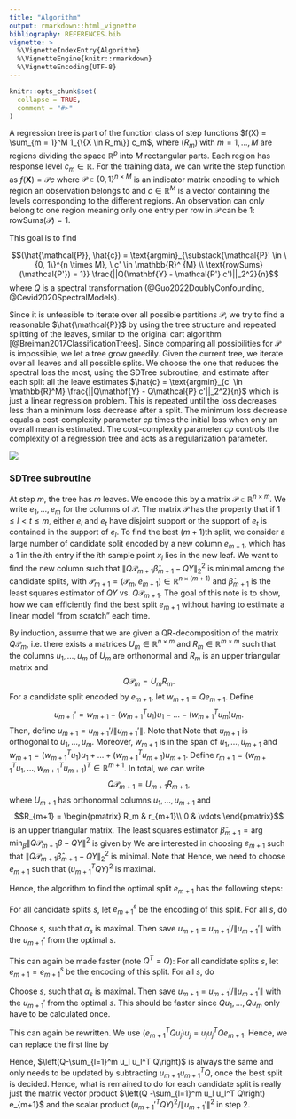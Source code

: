 ```yaml
---
title: "Algorithm"
output: rmarkdown::html_vignette
bibliography: REFERENCES.bib
vignette: >
  %\VignetteIndexEntry{Algorithm}
  %\VignetteEngine{knitr::rmarkdown}
  %\VignetteEncoding{UTF-8}
---
```


```r
knitr::opts_chunk$set(
  collapse = TRUE,
  comment = "#>"
)
```

A regression tree is part of the function class of step functions $f(X) = \sum_{m = 1}^M 1_{\{X \in R_m\}} c_m$, where ($R_m$) with $m = 1, \ldots, M$ are regions dividing the space $\mathbb{R}^p$ into $M$ rectangular parts. Each region has response level $c_m \in \mathbb{R}$. For the training data, we can write the step function as $f(\mathbf{X}) = \mathcal{P} c$ where $\mathcal{P} \in \{0, 1\}^{n \times M}$ is an indicator matrix encoding to which region an observation belongs to and $c \in \mathbb{R}^M$ is a vector containing the levels corresponding to the different regions. An observation can only belong to one region meaning only one entry per row in $\mathcal{P}$ can be 1: $\text{rowSums}(\mathcal{P}) = 1$.


This goal is to find

$$(\hat{\mathcal{P}}, \hat{c}) = \text{argmin}_{\substack{\mathcal{P}' \in \{0, 1\}^{n \times M}, \ c' \in \mathbb{R}^ {M} \\ \text{rowSums}(\mathcal{P'}) = 1}} \frac{||Q(\mathbf{Y} - \mathcal{P'} c')||_2^2}{n}$$
where $Q$ is a spectral transformation (@Guo2022DoublyConfounding, @Cevid2020SpectralModels).

Since it is unfeasible to iterate over all possible partitions $\mathcal{P}$, we try to find a reasonable $\hat{\mathcal{P}}$ by using the tree structure and repeated splitting of the leaves, similar to the original cart algorithm [@Breiman2017ClassificationTrees]. Since comparing all possibilities for $\mathcal{P}$ is impossible, we let a tree grow greedily. Given the current tree, we iterate over all leaves and all possible splits. We choose the one that reduces the spectral loss the most, using the SDTree subroutine, and estimate after each split all the leave estimates $\hat{c} = \text{argmin}_{c' \in \mathbb{R}^M} \frac{||Q\mathbf{Y} - Q\mathcal{P} c'||_2^2}{n}$ which is just a linear regression problem. This is repeated until the loss decreases less than a minimum loss decrease after a split. The minimum loss decrease equals a cost-complexity parameter $cp$ times the initial loss when only an overall mean is estimated. The cost-complexity parameter $cp$ controls the complexity of a regression tree and acts as a regularization parameter.

![](figures/SDTreeAlg.jpg)

### SDTree subroutine

At step $m$, the tree has $m$ leaves. We encode this by a matrix $\mathcal{P}\in \mathbb R^{n\times m}$. We write $e_1, \ldots, e_m$ for the columns of $\mathcal{P}$. The matrix $\mathcal{P}$ has the property that if $1\leq l<t\leq m$, either $e_l$ and $e_t$ have disjoint support or the support of $e_t$ is contained in the support of $e_l$. To find the best $(m+1)$th split, we consider a large number of candidate split encoded by a new column $e_{m+1}$, which has a $1$ in the $i$th entry if the $i$th sample point $x_i$ lies in the new leaf. We want to find the new column such that $\|Q\mathcal{P}_{m+1}\hat\beta_{m+1}-QY\|_2^2$ is minimal among the candidate splits, with $\mathcal{P}_{m+1} = (\mathcal{P}_m, e_{m+1})\in \mathbb R^{n\times ({m+1})}$ and $\hat\beta_{m+1}$ is the least squares estimator of $QY$ vs. $Q\mathcal{P}_{m+1}$. The goal of this note is to show, how we can efficiently find the best split $e_{m+1}$ without having to estimate a linear model "from scratch" each time.

By induction, assume that we are given a QR-decomposition of the matrix $Q\mathcal{P}_m$, i.e. there exists a matrices $U_m\in \mathbb R^{n\times m}$ and $R_m\in \mathbb R^{m\times m}$ such that the columns $u_1,\ldots, u_m$ of $U_m$ are orthonormal and $R_m$ is an upper triangular matrix and
$$Q\mathcal{P}_m = U_mR_m.$$
For a candidate split encoded by $e_{m+1}$, let $w_{m+1}=Qe_{m+1}$. Define
$$u_{m+1}' = w_{m+1}- (w_{m+1}^T u_1)u_1-\ldots - (w_{m+1}^T u_m)u_m.$$
Then, define $u_{m+1} = u_{m+1}'/\|u_{m+1}'\|$. Note that Note that $u_{m+1}$ is orthogonal to $u_1,\ldots, u_m$. Moreover, $w_{m+1}$ is in the span of $u_1,\ldots, u_{m+1}$ and $w_{m+1} = (w_{m+1}^T u_1)u_1+\ldots+(w_{m+1}^T u_{m+1})u_{m+1}$. Define $r_{m+1} = (w_{m+1}^T u_1,\ldots, w_{m+1}^T u_{m+1})^T\in \mathbb R^{m+1}$. In total, we can write
$$Q\mathcal{P}_{m+1} =  U_{m+1} R_{m+1},$$
where $U_{m+1}$ has orthonormal columns $u_1,\ldots, u_{m+1}$ and
$$R_{m+1} = \begin{pmatrix}
    R_m & r_{m+1}\\
    0 & \vdots
\end{pmatrix}$$
is an upper triangular matrix.
The least squares estimator $\hat\beta_{m+1}=\arg\min_\beta\|Q\mathcal{P}_{m+1}\beta-QY\|^2$ is given by
\begin{align*}
    \hat\beta_{m+1} &= ((Q\mathcal{P}_{m+1})^TQ\mathcal{P}_{m+1})^{-1}(Q\mathcal{P}_{m+1})^T QY\\
    &= (R_{m+1}^TU_{m+1}^TU_{m+1}R_{m+1})^{-1}R_{m+1}^TU_{m+1}^T QY\\
    &=R_{m+1}^{-1}U_{m+1}^T QY
\end{align*}
We are interested in choosing $e_{m+1}$ such that $\|Q\mathcal{P}_{m+1}\hat\beta_{m+1}-QY\|_2^2$ is minimal. Note that
\begin{align*}
    \|Q\mathcal{P}_{m+1}\hat\beta_{m+1}-QY\|_2^2 &= \|U_{m+1}R_{m+1}R_{m+1}^{-1} U_{m+1}^T QY-QY\|_2^2 \\
    &= \|U_{m+1}U_{m+1}^TQY-QY\|_2^2\\
    &=(QY)^T(I-U_{m+1}U_{m+1}^T)^2QY\\
    &=(QY)^T(I-U_{m+1}U_{m+1}^T)QY\\
    &=\|QY\|^2-\|U_{m+1}^TQY\|^2\\
    &=\|QY\|^2-\|U_m^TQY\|^2-(u_{m+1}^TQY)^2
\end{align*}
Hence, we need to choose $e_{m+1}$ such that $(u_{m+1}^TQY)^2$ is maximal. 

Hence, the algorithm to find the optimal split $e_{m+1}$ has the following steps:

For all candidate splits $s$, let $e_{m+1}^s$ be the encoding of this split. For all $s$, do
\begin{enumerate}
    \item $w_{m+1} = Q e_{m+1}^s$
    \item $u_{m+1}' =  w_{m+1}- (w_{m+1}^T u_1)u_1-\ldots - (w_{m+1}^T u_m)u_m$
    \item Store $\alpha_s = (u_{m+1}'^TQY)^2/\|u_{m+1}'\|^2$
\end{enumerate}
Choose $s$, such that $\alpha_s$ is maximal. Then save $u_{m+1}=u_{m+1}'/\|u_{m+1}'\|$ with the $u_{m+1}'$ from the optimal $s$.

This can again be made faster (note $Q^T = Q$):
For all candidate splits $s$, let $e_{m+1} = e_{m+1}^s$ be the encoding of this split. For all $s$, do
\begin{enumerate}
    \item $u_{m+1}' =  Qe_{m+1}- (e_{m+1}^T Q u_1)u_1-\ldots - (e_{m+1}^T Q u_m)u_m$
    \item Store $\alpha_s = (u_{m+1}'^TQY)^2/\|u_{m+1}'\|^2$
\end{enumerate}
Choose $s$, such that $\alpha_s$ is maximal. Then save $u_{m+1}=u_{m+1}'/\|u_{m+1}'\|$ with the $u_{m+1}'$ from the optimal $s$. This should be faster since $Qu_1, \ldots, Qu_m$ only have to be calculated once.

This can again be rewritten. We use $(e_{m+1}^TQu_j)u_j=u_j u_j^TQ e_{m+1}$. Hence, we can replace the first line by
\begin{enumerate}
    \item $u_{m+1}' = \left(Q -\sum_{l=1}^m u_l u_l^T Q\right) e_{m+1}$
\end{enumerate}
Hence, $\left(Q-\sum_{l=1}^m u_l u_l^T Q\right)$ is always the same and only needs to be updated by subtracting $u_{m+1} u_{m+1}^T Q$, once the best split is decided. Hence, what is remained to do for each candidate split is really just the matrix vector product $\left(Q -\sum_{l=1}^m u_l u_l^T Q\right) e_{m+1}$ and the scalar product $(u_{m+1}'^TQY)^2/\|u_{m+1}'\|^2$ in step 2.
